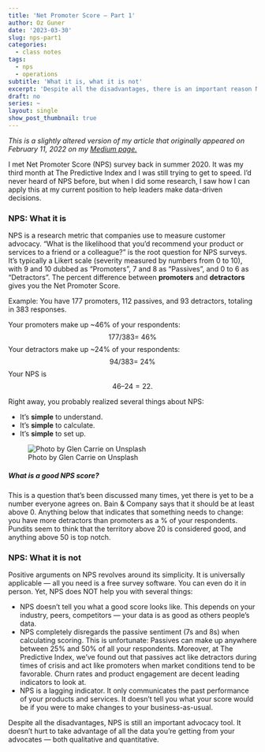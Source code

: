 ```yaml
---
title: 'Net Promoter Score — Part 1'
author: Oz Guner
date: '2023-03-30'
slug: nps-part1
categories:
  - class notes
tags:
  - nps
  - operations
subtitle: 'What it is, what it is not'
excerpt: 'Despite all the disadvantages, there is an important reason NPS is still the leading advocacy measurement method: Your advocates give you feedback for free. '
draft: no
series: ~
layout: single
show_post_thumbnail: true
---
```


*This is a slightly altered version of my article that originally appeared on February 11, 2022 on my [Medium page.](https://medium.com/@ozengnr/nps-part1-5f4c6b1537df)*

I met Net Promoter Score (NPS) survey back in summer 2020. It was my third month at The Predictive Index and I was still trying to get to speed. I’d never heard of NPS before, but when I did some research, I saw how I can apply this at my current position to help leaders make data-driven decisions.


### NPS: What it is

NPS is a research metric that companies use to measure customer advocacy. “What is the likelihood that you’d recommend your product or services to a friend or a colleague?” is the root question for NPS surveys. It’s typically a Likert scale (severity measured by numbers from 0 to 10), with 9 and 10 dubbed as “Promoters”, 7 and 8 as “Passives”, and 0 to 6 as “Detractors”. The percent difference between **promoters** and **detractors** gives you the Net Promoter Score.

Example: You have 177 promoters, 112 passives, and 93 detractors, totaling in 383 responses. 

Your promoters make up ~46% of your respondents: $$177 / 383 = ~46\%$$
Your detractors make up ~24% of your respondents: $$94 / 383 = ~24\%$$ 
Your NPS is $$46–24 = 22.$$

Right away, you probably realized several things about NPS:

* It’s **simple** to understand.
* It’s **simple** to calculate.
* It’s **simple** to set up.

![Photo by Glen Carrie on Unsplash](images/featured.jpg)

##### What is a good NPS score?

This is a question that's been discussed many times, yet there is yet to be a number everyone agrees on. Bain & Company says that it should be at least above 0. Anything below that indicates that something needs to change:  you have more detractors than promoters as a % of your respondents. Pundits seem to think that the territory above 20 is considered good, and anything above 50 is top notch. 

### NPS: What it is not

Positive arguments on NPS revolves around its simplicity. It is universally applicable — all you need is a free survey software. You can even do it in person. Yet, NPS does NOT help you with several things:

* NPS doesn’t tell you what a good score looks like. This depends on your industry, peers, competitors — your data is as good as others people’s data.
* NPS completely disregards the passive sentiment (7s and 8s) when calculating scoring. This is unfortunate: Passives can make up anywhere between 25% and 50% of all your respondents. Moreover, at The Predictive Index, we’ve found out that passives act like detractors during times of crisis and act like promoters when market conditions tend to be favorable. Churn rates and product engagement are decent leading indicators to look at.
* NPS is a lagging indicator. It only communicates the past performance of your products and services. It doesn’t tell you what your score would be if you were to make changes to your business-as-usual.


Despite all the disadvantages, NPS is still an important advocacy tool. It doesn't hurt to take advantage of all the data you’re getting from your advocates — both qualitative and quantitative.